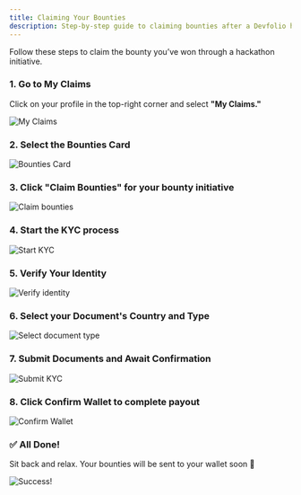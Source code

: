 ```yaml
---
title: Claiming Your Bounties
description: Step-by-step guide to claiming bounties after a Devfolio hackathon.
---
```


Follow these steps to claim the bounty you’ve won through a hackathon initiative.

### 1. Go to **My Claims**

Click on your profile in the top-right corner and select **"My Claims."**

<p><img src="/assets/image 135 (1).webp" alt="My Claims" /></p>

### 2. Select the **Bounties** Card

<p><img src="/assets/pika-1682066146228-1x 2.webp" alt="Bounties Card" /></p>

### 3. Click **"Claim Bounties"** for your bounty initiative

<p><img src="/assets/pika-1682066768151-1x 1.webp" alt="Claim bounties" /></p>

### 4. Start the **KYC process**

<p><img src="/assets/Screenshot (3236).webp" alt="Start KYC" /></p>

### 5. Verify Your Identity

<p><img src="/assets/Screenshot (3237).webp" alt="Verify identity" /></p>

### 6. Select your Document's **Country** and **Type**

<p><img src="/assets/Screenshot (3239).webp" alt="Select document type" /></p>

### 7. Submit Documents and Await Confirmation

<p><img src="/assets/Screenshot (3245).webp" alt="Submit KYC" /></p>


### 8. Click **Confirm Wallet** to complete payout

<p><img src="/assets/pika-1682066851084-1x 1 (1).webp" alt="Confirm Wallet" /></p>


### ✅ All Done!

Sit back and relax. Your bounties will be sent to your wallet soon 🎉

<p><img src="/assets/pika-1682073331112-1x 1.webp" alt="Success!" /></p>
